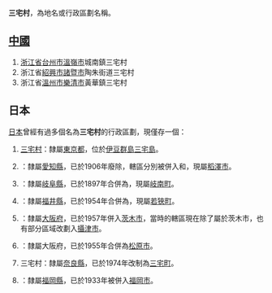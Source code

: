 '''三宅村'''，為地名或行政區劃名稱。

== [[中國|中國]] ==
#[[浙江省|浙江省]][[台州市|台州市]][[溫嶺市|溫嶺市]]城南鎮三宅村
#浙江省[[紹興市|紹興市]][[諸暨市|諸暨市]]陶朱街道三宅村
#浙江省[[溫州市|溫州市]][[樂清市|樂清市]]黃華鎮三宅村

== 日本 ==
[[日本|日本]]曾經有過多個名為'''三宅村'''的行政區劃，現僅存一個：

# [[三宅村|三宅村]]：隸屬[[東京都|東京都]]，位於[[伊豆群島|伊豆群島]][[三宅島|三宅島]]。
# {{Tsl|ja|三宅村 (愛知県)|三宅村 (愛知縣)}}：隸屬[[愛知縣|愛知縣]]，已於1906年廢除，轄區分別被併入{{tsl|ja|平和町|平和町|平和村}}和{{tsl|ja|千代田村_(愛知県)|千代田村_(愛知縣)|千代田村}}，現屬[[稻澤市|稻澤市]]。
# {{Tsl|ja|三宅村_(岐阜県)|三宅村_(岐阜縣)}}：隸屬[[岐阜縣|岐阜縣]]，已於1897年合併為{{Tsl|ja|上羽栗村}}，現屬[[岐南町|岐南町]]。
# {{Tsl|ja|三宅村 (福井県)|三宅村 (福井縣)}}：隸屬[[福井縣|福井縣]]，已於1954年合併為{{tsl|ja|上中町}}，現屬[[若狹町|若狹町]]。
# {{Tsl|ja|三宅村 (大阪府三島郡)}}：隸屬[[大阪府|大阪府]]，已於1957年併入[[茨木市|茨木市]]，當時的轄區現在除了屬於茨木市，也有部分區域改劃入[[攝津市|攝津市]]。
# {{Tsl|ja|三宅村 (大阪府中河内郡)|三宅村 (大阪府中河內郡)}}：隸屬大阪府，已於1955年合併為[[松原市_(日本)|松原市]]。
# 三宅村：隸屬[[奈良縣|奈良縣]]，已於1974年改制為[[三宅町|三宅町]]。
# {{Tsl|ja|三宅村 (福岡県)|三宅村 (福岡縣)}}：隸屬[[福岡縣|福岡縣]]，已於1933年被併入[[福岡市|福岡市]]。

{{disambig|S|Cat=三字村名消歧义}}